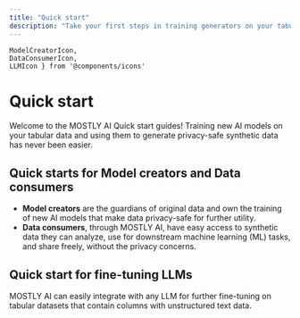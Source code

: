 ```yaml
---
title: "Quick start"
description: "Take your first steps in training generators on your tabular data and generating synthetic data."
---
```


    ModelCreatorIcon,
    DataConsumerIcon,
    LLMIcon } from '@components/icons'

# Quick start

Welcome to the MOSTLY AI Quick start guides! Training new AI models on your tabular data and using them to generate privacy-safe synthetic data has never been easier.

## Quick starts for Model creators and Data consumers

* **Model creators** are the guardians of original data and own the training of new AI models that make data privacy-safe for further utility.
* **Data consumers**, through MOSTLY AI, have easy access to synthetic data they can analyze, use for downstream machine learning (ML) tasks, and share freely, without the privacy concerns.

<Cards num={2}>
    <Cards.Card icon={ModelCreatorIcon()} title="Model creators" href="/quick-start/model-creators" />
    <Cards.Card icon={DataConsumerIcon()} title="Data consumers" href="/quick-start/data-consumers" />
</Cards>

## Quick start for fine-tuning LLMs

MOSTLY AI can easily integrate with any LLM for further fine-tuning on tabular datasets that contain columns with unstructured text data.

<Cards num={1}>
    <Cards.Card icon={LLMIcon()} title="Fine-tune LLMs" href="/quick-start/fine-tuning-llms" />
</Cards>